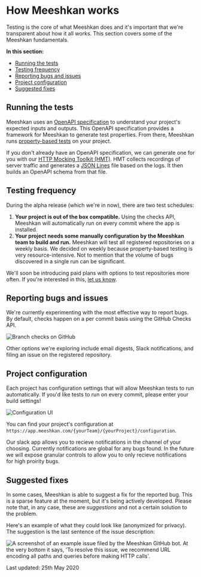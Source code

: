 
# How Meeshkan works

Testing is the core of what Meeshkan does and it's important that we're transparent about how it all works. This section covers some of the Meeshkan fundamentals.

**In this section:**

- [Running the tests](#running-the-tests)
- [Testing frequency](#testing-frequency)
- [Reporting bugs and issues](#reporting-bugs-and-issues)
- [Project configuration](#project-configuration)
- [Suggested fixes](#suggested-fixes)

## Running the tests

Meeshkan uses an [OpenAPI specification](https://swagger.io/specification/) to understand your project's expected inputs and outputs. This OpenAPI specification provides a framework for Meeshkan to generate test properties. From there, Meeshkan runs [property-based tests](/docs/faq/#what-is-property-based-testing) on your project.

If you don't already have an OpenAPI specification, we can generate one for you with our [HTTP Mocking Toolkit (HMT)](https://github.com/meeshkan/hmt). HMT collects recordings of server traffic and generates a [JSON Lines](http://jsonlines.org/) file based on the logs. It then builds an OpenAPI schema from that file.

## Testing frequency

During the alpha release (which we're in now), there are two test schedules:

1. **Your project is out of the box compatible.** Using the checks API, Meeshkan will automatically run on every commit where the app is installed.
1. **Your project needs some manually configuration by the Meeshkan team to build and run.** Meeshkan will test all registered repositories on a weekly basis. We decided on weekly because property-based testing is very resource-intensive. Not to mention that the volume of bugs discovered in a single run can be significant.

We'll soon be introducing paid plans with options to test repositories more often. If you're interested in this, [let us know](/contact/).

## Reporting bugs and issues

We're currently experimenting with the most effective way to report bugs. By default, checks happen on a per commit basis using the GitHub Checks API.

![Branch checks on GitHub](https://media.graphcms.com/LN6VPBZQGWwERj6RjeZw)

Other options we're exploring include email digests, Slack notifications, and filing an issue on the registered repository.

## Project configuration

Each project has configuration settings that will allow Meeshkan tests to run automatically. If you'd like tests to run on every commit, please enter your build settings!

![Configuration UI](https://media.graphcms.com/jq1s4GhJSOiFXGE42RXe)

You can find your project's configuration at `https://app.meeshkan.com/{yourTeam}/{yourProject}/configuration`.

Our slack app allows you to recieve notifications in the channel of your choosing. Currently notifications are global for any bugs found. In the future we will expose granular controls to allow you to only recieve notifications for high proirity bugs.

## Suggested fixes

In some cases, Meeshkan is able to suggest a fix for the reported bug. This is a sparse feature at the moment, but it's being actively developed. Please note that, in any case, these are _suggestions_ and not a certain solution to the problem.

Here's an example of what they could look like (anonymized for privacy). The suggestion is the last sentence of the issue description:

![A screenshot of an example issue filed by the Meeshkan GitHub bot. At the very bottom it says, 'To resolve this issue, we recommend URL encoding all paths and queries before making HTTP calls'.](https://user-images.githubusercontent.com/26869552/81233095-5fc9aa00-8ff6-11ea-9ba4-22405ae5666d.png)

<Box mt={10}>
  <Text as="i">Last updated: 25th May 2020</Text>
</Box>
